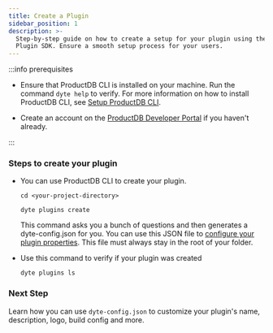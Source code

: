 ```yaml
---
title: Create a Plugin
sidebar_position: 1
description: >-
  Step-by-step guide on how to create a setup for your plugin using the ProductDB
  Plugin SDK. Ensure a smooth setup process for your users.
---
```


:::info prerequisites

- Ensure that ProductDB CLI is installed on your machine. Run the command `dyte help`
  to verify. For more information on how to install ProductDB CLI, see
  [Setup ProductDB CLI](/cli).

- Create an account on the [ProductDB Developer Portal](https://dev.dyte.io) if you
  haven't already.

:::

### Steps to create your plugin

- You can use ProductDB CLI to create your plugin.

  ```shell
  cd <your-project-directory>
  ```

  ```shell
  dyte plugins create
  ```

  This command asks you a bunch of questions and then generates a
  dyte-config.json for you. You can use this JSON file to
  [configure your plugin properties](/plugin-sdk/setup/customize). This file
  must always stay in the root of your folder.

- Use this command to verify if your plugin was created

  ```shell
  dyte plugins ls
  ```

### Next Step

Learn how you can use `dyte-config.json` to customize your plugin's name,
description, logo, build config and more.

<head>
  <title>Plugin SDK Create a Plugin</title>
  <meta
    name="description"
    content="Step-by-step guide on how to create a setup for your plugin using the ProductDB Plugin SDK. Ensure a smooth setup process for your users."
  />
</head>
